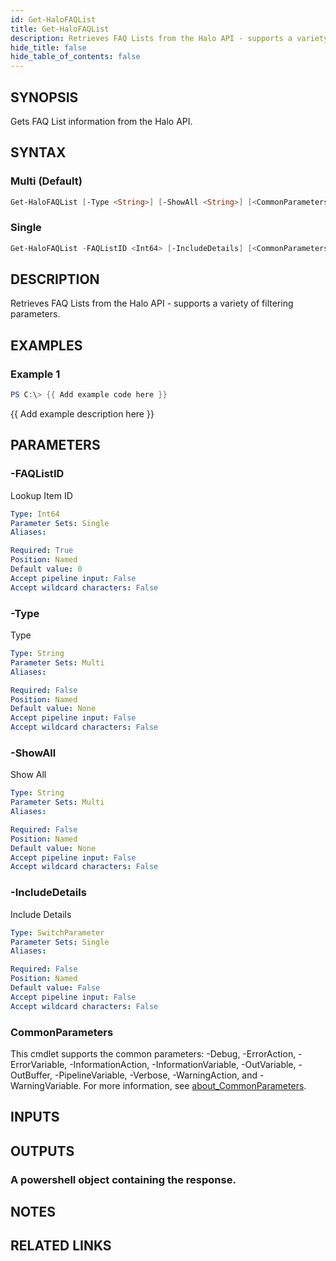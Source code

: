 ```yaml
---
id: Get-HaloFAQList
title: Get-HaloFAQList
description: Retrieves FAQ Lists from the Halo API - supports a variety of filtering parameters.
hide_title: false
hide_table_of_contents: false
---
```


## SYNOPSIS

Gets FAQ List information from the Halo API.

## SYNTAX

### Multi (Default)

```powershell
Get-HaloFAQList [-Type <String>] [-ShowAll <String>] [<CommonParameters>]
```

### Single

```powershell
Get-HaloFAQList -FAQListID <Int64> [-IncludeDetails] [<CommonParameters>]
```

## DESCRIPTION

Retrieves FAQ Lists from the Halo API - supports a variety of filtering parameters.

## EXAMPLES

### Example 1

```powershell
PS C:\> {{ Add example code here }}
```

{{ Add example description here }}

## PARAMETERS

### -FAQListID

Lookup Item ID

```yaml
Type: Int64
Parameter Sets: Single
Aliases:

Required: True
Position: Named
Default value: 0
Accept pipeline input: False
Accept wildcard characters: False
```

### -Type

Type

```yaml
Type: String
Parameter Sets: Multi
Aliases:

Required: False
Position: Named
Default value: None
Accept pipeline input: False
Accept wildcard characters: False
```

### -ShowAll

Show All

```yaml
Type: String
Parameter Sets: Multi
Aliases:

Required: False
Position: Named
Default value: None
Accept pipeline input: False
Accept wildcard characters: False
```

### -IncludeDetails

Include Details

```yaml
Type: SwitchParameter
Parameter Sets: Single
Aliases:

Required: False
Position: Named
Default value: False
Accept pipeline input: False
Accept wildcard characters: False
```

### CommonParameters

This cmdlet supports the common parameters: -Debug, -ErrorAction, -ErrorVariable, -InformationAction, -InformationVariable, -OutVariable, -OutBuffer, -PipelineVariable, -Verbose, -WarningAction, and -WarningVariable. For more information, see [about_CommonParameters](http://go.microsoft.com/fwlink/?LinkID=113216).

## INPUTS

## OUTPUTS

### A powershell object containing the response.

## NOTES

## RELATED LINKS
